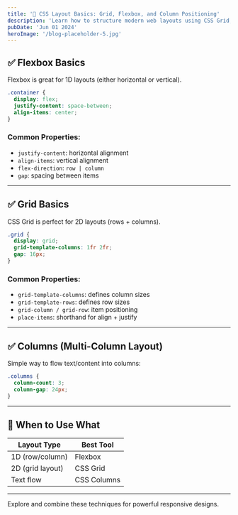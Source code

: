 ```yaml
---
title: '🧱 CSS Layout Basics: Grid, Flexbox, and Column Positioning'
description: 'Learn how to structure modern web layouts using CSS Grid, Flexbox, and column techniques.'
pubDate: 'Jun 01 2024'
heroImage: '/blog-placeholder-5.jpg'
---
```


## ✅ Flexbox Basics

Flexbox is great for 1D layouts (either horizontal or vertical).

```css
.container {
  display: flex;
  justify-content: space-between;
  align-items: center;
}
```

### Common Properties:
- `justify-content`: horizontal alignment
- `align-items`: vertical alignment
- `flex-direction`: `row | column`
- `gap`: spacing between items

---

## ✅ Grid Basics

CSS Grid is perfect for 2D layouts (rows + columns).

```css
.grid {
  display: grid;
  grid-template-columns: 1fr 2fr;
  gap: 16px;
}
```

### Common Properties:
- `grid-template-columns`: defines column sizes
- `grid-template-rows`: defines row sizes
- `grid-column / grid-row`: item positioning
- `place-items`: shorthand for align + justify

---

## ✅ Columns (Multi-Column Layout)

Simple way to flow text/content into columns:

```css
.columns {
  column-count: 3;
  column-gap: 24px;
}
```

---

## 🔁 When to Use What

| Layout Type      | Best Tool     |
|------------------|---------------|
| 1D (row/column)  | Flexbox       |
| 2D (grid layout) | CSS Grid      |
| Text flow        | CSS Columns   |

---

Explore and combine these techniques for powerful responsive designs.